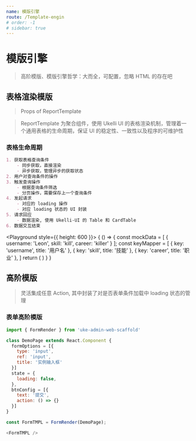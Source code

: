 ```yaml
---
name: 模版引擎
route: /Template-engin
# order: -1
# sidebar: true
---
```


# 模版引擎

> 高阶模版、模版引擎哲学：大而全，可配置，忽略 HTML 的存在吧


## 表格渲染模版

> Props of ReportTemplate

<PropsTable of={ReportTemplate} />

> ReportTemplate 为聚合组件，使用 Ukelli UI 的表格渲染机制，管理着一个通用表格的生命周期，保证 UI 的稳定性、一致性以及程序的可维护性

### 表格生命周期

```markdown
1. 获取表格查询条件
    - 同步获取，直接渲染
    - 异步获取，管理异步的获取状态
2. 用户对查询条件的操作
3. 触发查询操作
    - 根据查询条件筛选
    - 分页操作，需要保存上一个查询条件
4. 发起请求
    - 对应的 loading 操作
    - 对应 loading 状态的 UI 封装
5. 请求回应
    - 数据渲染, 使用 Ukelli-UI 的 Table 和 CardTable
6. 数据交互结束
```

<Playground style={{
  height: 600
}}>
  {
    () => {
      const mockData = [
        {
          username: 'Leon',
          skill: 'kill',
          career: 'killer'
        }
      ];
      const keyMapper = [
        {
          key: 'username',
          title: '用户名'
        },
        {
          key: 'skill',
          title: '技能'
        },
        {
          key: 'career',
          title: '职业'
        },
      ]
      return (
        <ReportTemplate
          querying={false}
          keyMapper={keyMapper}
          records={mockData} />
      )
    }
  }
</Playground>

## 高阶模版

> 灵活集成任意 Action, 其中封装了对是否表单条件加载中 loading 状态的管理

### 表单高阶模版

```js
import { FormRender } from 'uke-admin-web-scaffold'

class DemoPage extends React.Component {
  formOptions = [{
    type: 'input',
    ref: 'input',
    title: '实例输入框'
  }]
  state = {
    loading: false,
  },
  btnConfig = [{
    text: '提交',
    action: () => {}
  }]
}

const FormTMPL = FormRender(DemoPage);

<FormTMPL />
```
